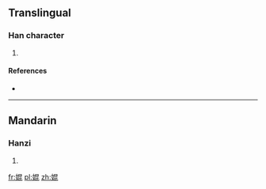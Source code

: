 ==Translingual==

===Han character===
{{Han char|rn=38|rad=女|as=08|sn=11|four=|canj=女日心心 (VAPP)|ids=⿰[[女]][[昆]]}}

# {{defn|Han|sort=女08}}

====References====
* {{Han ref|kx=0265.200|dkj=06438|dj=0532.180|hdz=21058.010|uh=5A6B|ud=23147}}

----

==Mandarin==

===Hanzi===
{{cmn-hanzi|pin=[[kūn]] ([[kun1]])|wg=k'un<sup>1</sup>}}

# {{defn|lang=cmn|sort=女08}}

[[fr:婫]]
[[pl:婫]]
[[zh:婫]]